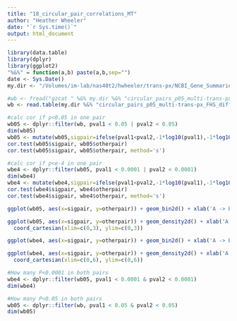```yaml
---
title: "18_circular_pair_correlations_MT"
author: "Heather Wheeler"
date: "`r Sys.time()`"
output: html_document
---
```

```r
library(data.table)
library(dplyr)
library(ggplot2)
"%&%" = function(a,b) paste(a,b,sep="")
date <- Sys.Date()
my.dir <- "/Volumes/im-lab/nas40t2/hwheeler/trans-px/NCBI_Gene_Summaries/circular_pairs/"

#wb <- fread("gzcat " %&% my.dir %&% "circular_pairs_p05_multi-trans-px_FHS_diff_chrs_overall_results_2017-12-11.txt.gz")
wb <- read.table(my.dir %&% "circular_pairs_p05_multi-trans-px_FHS_diff_chrs_overall_results_2017-12-11.txt.gz", nrows=1e7, header=TRUE)
```

```r
#calc cor if p<0.05 in one pair
wb05 <- dplyr::filter(wb, pval1 < 0.05 | pval2 < 0.05)
dim(wb05)
wb05 <- mutate(wb05,sigpair=ifelse(pval1<pval2,-1*log10(pval1),-1*log10(pval2)), otherpair=ifelse(pval1<pval2,-1*log10(pval2),-1*log10(pval1)))
cor.test(wb05$sigpair, wb05$otherpair)
cor.test(wb05$sigpair, wb05$otherpair, method='s')

#calc cor if p<e-4 in one pair
wbe4 <- dplyr::filter(wb05, pval1 < 0.0001 | pval2 < 0.0001)
dim(wbe4)
wbe4 <- mutate(wbe4,sigpair=ifelse(pval1<pval2,-1*log10(pval1),-1*log10(pval2)), otherpair=ifelse(pval1<pval2,-1*log10(pval2),-1*log10(pval1)))
cor.test(wbe4$sigpair, wbe4$otherpair)
cor.test(wbe4$sigpair, wbe4$otherpair, method='s')

ggplot(wb05, aes(x=sigpair, y=otherpair)) + geom_bin2d() + xlab('A -> B (-log10 P)') +  ylab('B -> A (-log10 P)')+ geom_smooth()

ggplot(wb05, aes(x=sigpair, y=otherpair)) + geom_density2d() + xlab('A -> B (-log10 P)') +  ylab('B -> A (-log10 P)') +
  coord_cartesian(xlim=c(0,3), ylim=c(0,3))

ggplot(wbe4, aes(x=sigpair, y=otherpair)) + geom_bin2d() + xlab('A -> B (-log10 P)') +  ylab('B -> A (-log10 P)') + geom_smooth() 

ggplot(wbe4, aes(x=sigpair, y=otherpair)) + geom_density2d() + xlab('A -> B (-log10 P)') +  ylab('B -> A (-log10 P)') +
  coord_cartesian(xlim=c(0,6), ylim=c(0,6))
```

```r
#How many P<0.0001 in both pairs
wbe4 <- dplyr::filter(wb05, pval1 < 0.0001 & pval2 < 0.0001)
dim(wbe4)

#How many P<0.05 in both pairs
wb05 <- dplyr::filter(wb, pval1 < 0.05 & pval2 < 0.05)
dim(wb05)
```